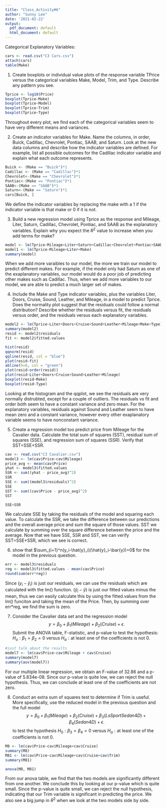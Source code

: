 ```yaml
---
title: "Class_Activity#6"
author: "Sunny Lee"
date: '2021-02-22'
output:
  pdf_document: default
  html_document: default
---
```


Categorical Explanatory Variables: 
```r
cars <- read.csv("C3 Cars.csv")
attach(cars)
table(Make)
```

1) Create boxplots or individual value plots of the response variable TPrice versus the categorical variables Make, Model, Trim, and Type. Describe any pattern you see. 
```r
Tprice <- log10(Price)
boxplot(Tprice~Make)
boxplot(Tprice~Model)
boxplot(Tprice~Trim)
boxplot(Tprice~Type)
```
Throughout every plot, we find each of the categorical variables seem to have very different means and variances. 

2) Create an indicator variables for Make. Name the columns, in order, Buick, Cadillac, Chevrolet, Pontiac, SAAB, and Saturn. Look at the new data columns and describe how the indicator variables are defined. For example, list all possible outcomes for the Cadillac indicator variable and explain what each outcome represents.
```r
Buick <- (Make == "Buick")*1
Cadillac <- (Make == "Cadillac")*1
Chevrolet<-(Make == "Chevrolet")*1
Pontiac<-(Make == "Pontiac")*1
SAAB<-(Make == "SAAB")*1
Saturn<-(Make == "Saturn")*1
cars[Buick, ]
```
We define the indicator variables by replacing the make with a 1 if the indicator variable is that make or 0 if it is not. 

3) Build a new regression model using Tprice as the response and Mileage, Liter, Saturn, Cadillac, Chevrolet, Pontiac, and SAAB as the explanatory variables. Explain why you expect the $R^2$ value to increase when you add terms for make?
```r
model <- lm(Tprice~Mileage+Liter+Saturn+Cadillac+Chevrolet+Pontiac+SAAB)
model1 <- lm(Tprice~Mileage+Liter+Make)
summary(model)
```
When we add more varaibles to our model, the more we train our model to predict different makes. For example, if the model only had Saturn as one of the exaplanatory variables, our model would do a poor job of predicting other makes such as Cadillac. Thus, when we add more variables to our model, we are able to predict a much larger set of makes. 

4) Include the Make and Type indicator variables, plus the variables Liter, Doors, Cruise, Sound, Leather, and Mileage, in a model to predict Tprice. Does the normality plot suggest that the residuals could follow a normal distribution? Describe whether the residuals versus fit, the residuals versus order, and the residuals versus each explanatory variables.
```r
model2 <- lm(Tprice~Liter+Doors+Cruise+Sound+Leather+Mileage+Make+Type)
summary(model2)
resid <- model2$residuals
fit <- model2$fitted.values

hist(resid)
qqnorm(resid)
qqline(resid, col = "blue")
plot(resid~fit)
abline(h=0, col = "green")
plot(resid~order(resid))
plot(resid~Liter+Doors+Cruise+Sound+Leather+Mileage)
boxplot(resid~Make)
boxplot(resid~Type)
```
Looking at the histogram and the qqplot, we see the residuals are very normally distrubted, except for a couple of outliers. The residuals vs fit and order both seem to have a constant variance and zero mean. For the explanatory variables, residuals against Sound and Leather seem to have mean zero and a constant variance, however every other exaplanatory variable seems to have nonconstant variance. 

5) Create a regression model too predict price from Mileage for the Cavalier data. Calculate the total sum of squares (SST), residual sum of squares (SSE), and regression sum of squares (SSR). Verify that SST=SSE+SSR.
```r
cav <- read.csv("C3 Cavalier.csv")
model3 <- lm(cav$Price~cav$Mileage)
price_avg <- mean(cav$Price)
yhat <- model3$fitted.values
SSR <- sum((yhat - price_avg)^2)
SSR
SSE <- sum((model3$residuals)^2)
SSE
SST <- sum((cav$Price - price_avg)^2)
SST

SSE+SSR 
```
We calculate SSE by taking the residuals of the model and squaring each value. To calculate the SSR, we take the difference between our predictions and the overall average price and sum the square of those values. SST we calculate by summing over the square difference between the price and the average. Now that we have SSE, SSR and SST, we can verify SST=SSE+SSR, which we see is correct.

6) show that $\sum_{i=1}^n(y_i-\hat{y}_i)(\hat{y}_i-\bar{y})=0$ for the model in the previous question.
```r
err <- model3$residuals
reg <- model3$fitted.values - mean(cav$Price)
round(sum(err*reg))
```
Since $(y_i - \hat{y}_i)$ is just our residuals, we can use the residuals which are calculated with the lm() function. $(\hat{y}_i-\bar{y})$ is just our fitted values minus the mean, thus we can easily calculate this by using the fitted.values from the lm() funciton and taking the mean of the Price. Then, by summing over err*reg, we find the sum is zero. 


7) Consider the Cavalier data set and the regression model 
$$y=\beta_0+\beta_1(Mileage)+\beta_2(Cruise)+\epsilon.$$
Submit the ANOVA table, F-statistic, and p-value to test the hypothesis: $H_o: \beta_1=\beta_2=0$ versus $H_a:\text{at least one of the coefficients is not 0.}$

```r
#just talk about the results
model7 <- lm(cav$Price~cav$Mileage + cav$Cruise)
summary(model7)
summary(aov(model7))

```
For our multiple linear regression, we obtain an F-value of 32.86 and a p-value of 5.834e-08. Since our p-value is quite low, we can reject the null hypothesis. Thus, we can conclude at least one of the coefficients are not zero. 

8) Conduct an extra sum of squares test to determine if Trim is useful. More specifically, use the reduced model in the previous question and the full model
$$y=\beta_0+\beta_1(Mileage)+\beta_2(Cruise)+\beta_3(Ls Sport Sedan 4D)+ \beta_4(Sedan 4D)+\epsilon.$$ 
to test the hypothesis $H_0: \beta_3=\beta_4=0$ versus $H_a: \text{at least one of the coefficients is not 0.}$
```r
M8 <- lm(cav$Price~cav$Mileage+cav$Cruise)
summary(M8)
M81 <- lm(cav$Price~cav$Mileage+cav$Cruise+cav$Trim)
summary(M81)

anova(M8, M81)
```
From our anova table, we find that the two models are significantly different from one another. We conclude this by looking at our p-value which is quite small. Since the p-value is quite small, we can reject the null hypothesis, indicating that our Trim variable is significant in predicting the price. We also see a big jump in $R^2$ when we look at the two models side by side. 